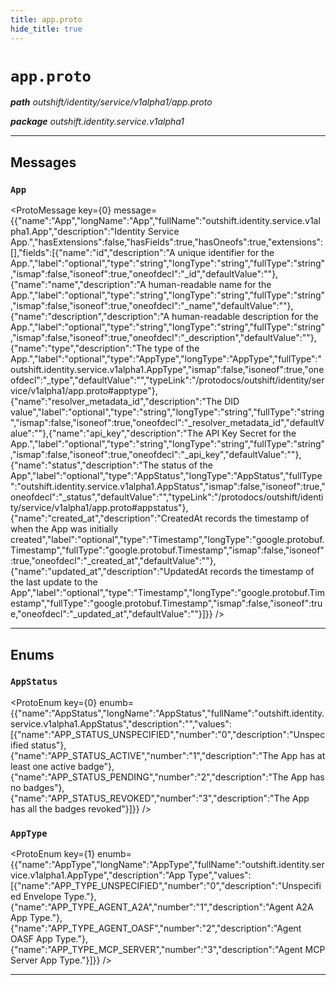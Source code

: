 ```yaml
---
title: app.proto
hide_title: true
---
```



# `app.proto`
_**path** outshift/identity/service/v1alpha1/app.proto_

_**package** outshift.identity.service.v1alpha1_



---

## Messages


### `App`
<ProtoMessage key={0} message={{"name":"App","longName":"App","fullName":"outshift.identity.service.v1alpha1.App","description":"Identity Service App.","hasExtensions":false,"hasFields":true,"hasOneofs":true,"extensions":[],"fields":[{"name":"id","description":"A unique identifier for the App.","label":"optional","type":"string","longType":"string","fullType":"string","ismap":false,"isoneof":true,"oneofdecl":"_id","defaultValue":""},{"name":"name","description":"A human-readable name for the App.","label":"optional","type":"string","longType":"string","fullType":"string","ismap":false,"isoneof":true,"oneofdecl":"_name","defaultValue":""},{"name":"description","description":"A human-readable description for the App.","label":"optional","type":"string","longType":"string","fullType":"string","ismap":false,"isoneof":true,"oneofdecl":"_description","defaultValue":""},{"name":"type","description":"The type of the App.","label":"optional","type":"AppType","longType":"AppType","fullType":"outshift.identity.service.v1alpha1.AppType","ismap":false,"isoneof":true,"oneofdecl":"_type","defaultValue":"","typeLink":"/protodocs/outshift/identity/service/v1alpha1/app.proto#apptype"},{"name":"resolver_metadata_id","description":"The DID value","label":"optional","type":"string","longType":"string","fullType":"string","ismap":false,"isoneof":true,"oneofdecl":"_resolver_metadata_id","defaultValue":""},{"name":"api_key","description":"The API Key Secret for the App.","label":"optional","type":"string","longType":"string","fullType":"string","ismap":false,"isoneof":true,"oneofdecl":"_api_key","defaultValue":""},{"name":"status","description":"The status of the App","label":"optional","type":"AppStatus","longType":"AppStatus","fullType":"outshift.identity.service.v1alpha1.AppStatus","ismap":false,"isoneof":true,"oneofdecl":"_status","defaultValue":"","typeLink":"/protodocs/outshift/identity/service/v1alpha1/app.proto#appstatus"},{"name":"created_at","description":"CreatedAt records the timestamp of when the App was initially created","label":"optional","type":"Timestamp","longType":"google.protobuf.Timestamp","fullType":"google.protobuf.Timestamp","ismap":false,"isoneof":true,"oneofdecl":"_created_at","defaultValue":""},{"name":"updated_at","description":"UpdatedAt records the timestamp of the last update to the App","label":"optional","type":"Timestamp","longType":"google.protobuf.Timestamp","fullType":"google.protobuf.Timestamp","ismap":false,"isoneof":true,"oneofdecl":"_updated_at","defaultValue":""}]}} />

---
## Enums


### `AppStatus`
<ProtoEnum key={0} enumb={{"name":"AppStatus","longName":"AppStatus","fullName":"outshift.identity.service.v1alpha1.AppStatus","description":"","values":[{"name":"APP_STATUS_UNSPECIFIED","number":"0","description":"Unspecified status"},{"name":"APP_STATUS_ACTIVE","number":"1","description":"The App has at least one active badge"},{"name":"APP_STATUS_PENDING","number":"2","description":"The App has no badges"},{"name":"APP_STATUS_REVOKED","number":"3","description":"The App has all the badges revoked"}]}} />


### `AppType`
<ProtoEnum key={1} enumb={{"name":"AppType","longName":"AppType","fullName":"outshift.identity.service.v1alpha1.AppType","description":"App Type","values":[{"name":"APP_TYPE_UNSPECIFIED","number":"0","description":"Unspecified Envelope Type."},{"name":"APP_TYPE_AGENT_A2A","number":"1","description":"Agent A2A App Type."},{"name":"APP_TYPE_AGENT_OASF","number":"2","description":"Agent OASF App Type."},{"name":"APP_TYPE_MCP_SERVER","number":"3","description":"Agent MCP Server App Type."}]}} />

---


  